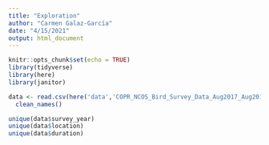 ```yaml
---
title: "Exploration"
author: "Carmen Galaz-García"
date: "4/15/2021"
output: html_document
---
```


```r
knitr::opts_chunk$set(echo = TRUE)
library(tidyverse)
library(here)
library(janitor)
```



```r
data <- read.csv(here('data','COPR_NCOS_Bird_Survey_Data_Aug2017_Aug2019.csv')) %>% 
  clean_names()

unique(data$survey_year)
unique(data$location)
unique(data$duration)
```

